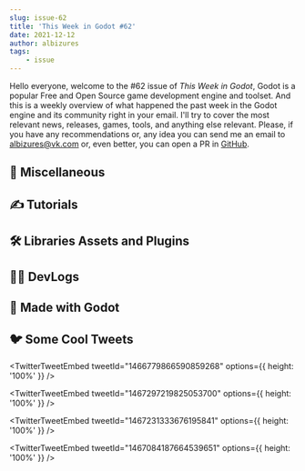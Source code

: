 ```yaml
---
slug: issue-62
title: 'This Week in Godot #62'
date: 2021-12-12
author: albizures
tags:
	- issue
---
```


Hello everyone, welcome to the #62 issue of _This Week in Godot_, Godot is a popular Free and Open Source game development engine and toolset. And this is a weekly overview of what happened the past week in the Godot engine and its community right in your email. I'll try to cover the most relevant news, releases, games, tools, and anything else relevant. Please, if you have any recommendations or, any idea you can send me an email to albizures@vk.com or, even better, you can open a PR in [GitHub](https://github.com/albizures/ThisWeekInGodot).

## 🤷 Miscellaneous

<Card
	author="Gotm"
	link="https://youtu.be/LMQI2mbGyd8"
	section="Miscellaneous"
	label="There Is No Escape - Gotm.io Plays Your Games #25"
	description=""
	publisher="YouTube"
	icon="https://www.youtube.com/s/desktop/1b183e4b/img/favicon_144x144.png"
	cover="https://i.ytimg.com/vi/LMQI2mbGyd8/maxresdefault.jpg"
	date="2021-11-20T00:00:00.000Z"
/>
<Card
	author="paulloz"
	link="https://paulloz.github.io/godot-csharp-api/index.html"
	section="Miscellaneous"
	label="Godot C# API | Godot C# API"
	description="This is an unofficial documentation for Godot's C# API."
	publisher="Godot C# API"
	icon="https://paulloz.github.io/godot-csharp-api/images/documentation_logo.svg"
	cover="https://paulloz.github.io/godot-csharp-api/images/documentation_logo.svg"
	date="2021-11-20T00:00:00.000Z"
/>
<Card
	author="Goodgis"
	link="https://youtu.be/leuNCv2wPj8"
	section="Miscellaneous"
	label="Top 10 Reasons Why I Switched to Godot Game Engine"
	description=""
	publisher="YouTube"
	icon="https://www.youtube.com/s/desktop/1b183e4b/img/favicon_144x144.png"
	cover="https://i.ytimg.com/vi/leuNCv2wPj8/maxresdefault.jpg"
	date="2021-11-30T00:00:00.000Z"
/>
<Card
	author="PlayWithFurcifer"
	link="https://youtu.be/mZ8Ru1Cuc3k"
	section="Miscellaneous"
	label="10 Games you NEED to see! | Godot Engine Showcase"
	description="There are so many awesome Godot games coming up."
	publisher="YouTube"
	icon="https://www.youtube.com/s/desktop/1b183e4b/img/favicon_144x144.png"
	cover="https://i.ytimg.com/vi/mZ8Ru1Cuc3k/maxresdefault.jpg"
	date="2021-11-28T00:00:00.000Z"
/>
<Card
	author="Gonzalo Gutiérrez"
	link="https://godotes.com/issues/gogodot-jam-and-github-game-off/"
	section="Miscellaneous"
	label="Go Godot Jam 2 and GitHub Game off 2021 have ended."
	description="The voting period for Go Godot still has a little more than a day to go."
	publisher="Godot Notes"
	icon="https://godotes.com/content/images/2020/12/GodotesLogo2-3.svg"
	cover="https://godotes.com/content/images/2021/12/GOFFpercentage-2.png"
	date="2021-12-03T21:28:11.000Z"
/>

## ✍️ Tutorials

<Card
	author="Col Ryan"
	link="https://youtu.be/ObQNX54UuQo"
	section="Tutorials"
	label="How to Make a Crossbow in Godot"
	description="In this video I show you guys how to create and code a crossbow in the godot game engine."
	publisher="YouTube"
	icon="https://www.youtube.com/s/desktop/1b183e4b/img/favicon_144x144.png"
	cover="https://i.ytimg.com/vi/ObQNX54UuQo/maxresdefault.jpg"
	date="2021-11-29T00:00:00.000Z"
/>
<Card
	author="samsface"
	link="https://youtu.be/3r7IohvVnw8"
	section="Tutorials"
	label="Faster loading with Godot dark magic! Using threads/cached resources"
	description=""
	publisher="YouTube"
	icon="https://www.youtube.com/s/desktop/1b183e4b/img/favicon_144x144.png"
	cover="https://i.ytimg.com/vi/3r7IohvVnw8/maxresdefault.jpg"
	date="2021-11-28T00:00:00.000Z"
/>
<Card
	author="Arcane Energy"
	link="https://youtu.be/oLle7eYuvMY"
	section="Tutorials"
	label="Drawing in Godot Tutorial"
	description="Learn how to use Godot to create a simple drawing application."
	publisher="YouTube"
	icon="https://www.youtube.com/s/desktop/1b183e4b/img/favicon_144x144.png"
	cover="https://i.ytimg.com/vi/oLle7eYuvMY/maxresdefault.jpg"
	date="2021-12-02T00:00:00.000Z"
/>
<Card
	author="Kron"
	link="https://youtu.be/5J470igeKkg"
	section="Tutorials"
	label="How to Create a Custom Mouse Cursor in Godot"
	description="In this video I’ll show you how you can get a custom mouse cursor in Godot."
	publisher="YouTube"
	icon="https://www.youtube.com/s/desktop/1b183e4b/img/favicon_144x144.png"
	cover="https://i.ytimg.com/vi/5J470igeKkg/maxresdefault.jpg"
	date="2021-11-30T00:00:00.000Z"
/>
<Card
	author="PlayWithFurcifer"
	link="https://youtu.be/5mGa2m_qCPQ"
	section="Tutorials"
	label="Extreme Ducktyping | 10 Godot Engine Tricks #4"
	description="We found some really neat Godot tricks since the last episode!"
	publisher="YouTube"
	icon="https://www.youtube.com/s/desktop/1b183e4b/img/favicon_144x144.png"
	cover="https://i.ytimg.com/vi/5mGa2m_qCPQ/maxresdefault.jpg"
	date="2021-12-05T00:00:00.000Z"
/>
<Card
	author="The Shaggy Dev"
	link="https://youtu.be/f5oE2cqxv3M"
	section="Tutorials"
	label="Callbacks and function references in Godot using FuncRefs"
	description="While functions are not first-class objects in Godot, FuncRefs can help replace some of that missing functionality."
	publisher="YouTube"
	icon="https://www.youtube.com/s/desktop/1b183e4b/img/favicon_144x144.png"
	cover="https://i.ytimg.com/vi/f5oE2cqxv3M/maxresdefault.jpg"
	date="2021-11-28T00:00:00.000Z"
/>
<Card
	author="John Ivess"
	link="https://youtu.be/nSuC-ZjrWSg"
	section="Tutorials"
	label="Make a Tileset in 2 minutes for Godot with Tilesetter"
	description=""
	publisher="YouTube"
	icon="https://www.youtube.com/s/desktop/1b183e4b/img/favicon_144x144.png"
	cover="https://i.ytimg.com/vi/nSuC-ZjrWSg/maxresdefault.jpg"
	date="2021-11-30T00:00:00.000Z"
/>

## 🛠 Libraries Assets and Plugins

<Card
	author="monnef"
	link="https://gitlab.com/monnef/golden-gadget/-/releases/v0.5.0"
	section="Libraries Assets and Add-ons"
	label="Golden Gadget: v0.5.0"
	description="GDScript utility library focused on functional programming."
	publisher="GitLab"
	icon="https://gitlab.com/assets/touch-icon-ipad-retina-8ebe416f5313483d9c1bc772b5bbe03ecad52a54eba443e5215a22caed2a16a2.png"
	cover="https://gitlab.com/uploads/-/system/project/avatar/15128370/gg_logo_01.png"
	date="2021-11-30T00:00:00.000Z"
/>
<Card
	author="nathanhoad"
	link="https://github.com/nathanhoad/godot_input_helper"
	section="Libraries Assets and Add-ons"
	label="Godot Input Helper"
	description="A simple input helper for the Godot Engine"
	publisher="GitHub"
	icon="https://github.com/windows-tile.png"
	cover="https://opengraph.githubassets.com/5c33c472e209632b7eac2c5c99712467361d3c550c48fda02655f5b6bd37ec16/nathanhoad/godot_input_helper"
	date="2021-11-20T09:00:00.000Z"
/>
<Card
	author="crystal-bit"
	link="https://github.com/crystal-bit/godot-game-template"
	section="Libraries Assets and Add-ons"
	label="Godot Game Template"
	description="Opinionated template for Godot 3.4"
	publisher="GitHub"
	icon="https://github.com/windows-tile.png"
	cover="https://repository-images.githubusercontent.com/293137567/175ca100-372b-11eb-8b90-7bc53d21d896"
	date="2021-11-17T09:00:00.000Z"
/>
<Card
	author="clarkia"
	link="https://godotshaders.com/shader/moving-planets-in-space-for-skyboxes/"
	section="Libraries Assets and Add-ons"
	label="Moving planets in space for Skyboxes"
	description=""
	publisher="Godot Shaders"
	icon="https://godotshaders.com/wp-content/uploads/2021/01/favicon.png"
	cover="http://godotshaders.com/wp-content/uploads/2021/01/Capture-decran-2021-12-04-073325.jpg"
	date="2021-12-05T00:05:09.000Z"
/>
<Card
	author="arlez80"
	link="https://godotshaders.com/shader/magical-shield-shader-4/"
	section="Libraries Assets and Add-ons"
	label="Magical Shield Shader #4"
	description=""
	publisher="Godot Shaders"
	icon="https://godotshaders.com/wp-content/uploads/2021/01/favicon.png"
	cover="https://godotshaders.com/wp-content/uploads/2021/01/scc.jpg"
	date="2021-11-30T15:11:22.000Z"
/>
<Card
	author="RipeX"
	link="https://godotengine.org/asset-library/asset/1127"
	section="Libraries Assets and Add-ons"
	label="Simple Project Timer"
	description="Simple timer for tracking time spent on your project."
	publisher="Godot Asset Library"
	icon="https://godotengine.org/themes/godotengine/assets/favicon.png"
	cover="https://raw.githubusercontent.com/RipeX/simple-project-timer/master/simple-project-timer-logo.png"
	date="2021-12-02"
/>

## 🧑‍💻 DevLogs

<Card
	author="SDG Games"
	link="https://youtu.be/kV5N86ULkpw"
	section="DevLogs"
	label="I made a de-boot of a reboot of a classic."
	description="I’m teaching myself video game design in 30 days by re-creating 20 iconic games."
	publisher="YouTube"
	icon="https://www.youtube.com/s/desktop/1b183e4b/img/favicon_144x144.png"
	cover="https://i.ytimg.com/vi/kV5N86ULkpw/maxresdefault.jpg"
	date="2021-12-01T00:00:00.000Z"
/>
<Card
	author="fabian velander"
	link="https://youtu.be/rmZfYYZXzwY"
	section="DevLogs"
	label="The best #Seajam game is finally here (#Teamseas gamejam)"
	description=""
	publisher="YouTube"
	icon="https://www.youtube.com/s/desktop/1b183e4b/img/favicon_144x144.png"
	cover="https://i.ytimg.com/vi/rmZfYYZXzwY/maxresdefault.jpg"
	date="2021-11-30T00:00:00.000Z"
/>
<Card
	author="Nagi"
	link="https://youtu.be/vYWoCeNTeA4"
	section="DevLogs"
	label="I made BoTW in 7 Months"
	description=""
	publisher="YouTube"
	icon="https://www.youtube.com/s/desktop/1b183e4b/img/favicon_144x144.png"
	cover="https://i.ytimg.com/vi/vYWoCeNTeA4/maxresdefault.jpg"
	date="2021-11-30T00:00:00.000Z"
/>
<Card
	author="RyderGaming"
	link="https://youtu.be/IURWQt-Cvuc"
	section="DevLogs"
	label="How I made AI for my racing game in Godot - Veloce Devlog #3"
	description="In this devlog we will be looking at how I made the AI for my racing game."
	publisher="YouTube"
	icon="https://www.youtube.com/s/desktop/1b183e4b/img/favicon_144x144.png"
	cover="https://i.ytimg.com/vi/IURWQt-Cvuc/maxresdefault.jpg"
	date="2021-11-30T00:00:00.000Z"
/>
<Card
	author="Chaff Dev"
	link="https://youtu.be/iVlJ3RAc-Mo"
	section="DevLogs"
	label="How (Not) To Pick Up Weapons in the Godot Game Engine"
	description="Don’t try this method of picking up and dropping weapons in the Godot game engine."
	publisher="YouTube"
	icon="https://www.youtube.com/s/desktop/1b183e4b/img/favicon_144x144.png"
	cover="https://i.ytimg.com/vi/iVlJ3RAc-Mo/maxresdefault.jpg"
	date="2021-12-04T00:00:00.000Z"
/>
<Card
	author="IK_Gejmz"
	link="https://youtu.be/eISoObbUwQQ"
	section="DevLogs"
	label="Devlog: Pirate Paradise 01 - Introduction"
	description="Hello this is Introduction Devlog about my first game Pirate Paradise."
	publisher="YouTube"
	icon="https://www.youtube.com/s/desktop/1b183e4b/img/favicon_144x144.png"
	cover="https://i.ytimg.com/vi/eISoObbUwQQ/maxresdefault.jpg"
	date="2021-11-28T00:00:00.000Z"
/>
<Card
	author="DawnDev"
	link="https://youtu.be/MhFPOVN5Qc8"
	section="DevLogs"
	label="Devlog #1 - New Beginnings!!"
	description="Hey guys, and welcome to my first devlog on my new Godot Project!"
	publisher="YouTube"
	icon="https://www.youtube.com/s/desktop/1b183e4b/img/favicon_144x144.png"
	cover="https://i.ytimg.com/vi/MhFPOVN5Qc8/maxresdefault.jpg"
	date="2021-11-28T00:00:00.000Z"
/>
<Card
	author="Blekoh"
	link="https://youtu.be/U2HEloGecA4"
	section="DevLogs"
	label="Making A Detailed Forest For My Godot Game [Ex Versa Devlog #4]"
	description="I’ve been working on my Godot game, Ex Versa"
	publisher="YouTube"
	icon="https://www.youtube.com/s/desktop/1b183e4b/img/favicon_144x144.png"
	cover="https://i.ytimg.com/vi/U2HEloGecA4/maxresdefault.jpg"
	date="2021-11-28T00:00:00.000Z"
/>

## 🤖 Made with Godot

<Card
	author="SodaDev"
	link="https://sodadev.itch.io/word-inversion"
	section="Made with Godot"
	label="Word Inversion"
	description="It’s a game where you try to type inverted words correctly."
	publisher="itch.io"
	icon="https://img.itch.zone/aW1nLzc1ODA1MDYucG5n/32x32%23/Pt8fj1.png"
	cover="https://img.itch.zone/aW1nLzc1ODA1MDYucG5n/original/BbuiBS.png"
	date="2021-12-04T15:56:35.422Z"
/>
<Card
	author="SilvanuZ"
	link="https://silvanuz.itch.io/animus"
	section="Made with Godot"
	label="Animus"
	description="A rouge-like game with many ways to level up your 4 elements to recharge the Energy source of your city!"
	publisher="itch.io"
	icon="https://img.itch.zone/aW1nLzc1NTYxOTkucG5n/32x32%23/8p%2BZP6.png"
	cover="https://img.itch.zone/aW1nLzc1NTYxOTkucG5n/original/kM%2F%2FSA.png"
	date="2021-12-01T15:56:36.826Z"
/>
<Card
	author="Afthen"
	link="https://afthen.itch.io/alivewire"
	section="Made with Godot"
	label="Alivewire"
	description="Where wires come to life"
	publisher="itch.io"
	icon="https://img.itch.zone/aW1nLzc1NTU1NTkucG5n/32x32%23/0LKzFv.png"
	cover="https://img.itch.zone/aW1nLzc1NTU1NTkucG5n/original/EO2SWr.png"
	date="2021-12-03T15:56:38.340Z"
/>
<Card
	author="KYRYAMBA"
	link="https://youtu.be/VDfxI8_SiFc"
	section="Made with Godot"
	label="Fall Fill - lines blocks puzzle mobile game"
	description=""
	publisher="YouTube"
	icon="https://www.youtube.com/s/desktop/1b183e4b/img/favicon_144x144.png"
	cover="https://i.ytimg.com/vi/VDfxI8_SiFc/maxresdefault.jpg"
	date="2021-11-26T00:00:00.000Z"
/>
<Card
	author="Ulon"
	link="https://store.steampowered.com/app/1814950/Diefrosty/"
	section="Made with Godot"
	label="Diefrosty"
	description="Diefrosty is an unsurvival puzzle game, where your one and only goal is to kill your ice-cuby character no matter how."
	publisher="Steam"
	icon="https://store.steampowered.com/favicon.ico"
	cover="https://cdn.cloudflare.steamstatic.com/steam/apps/1814950/capsule_616x353.jpg?t=1638229894"
	date="2021-11-26T00:00:00.000Z"
/>
<Card
	author="3ddelano"
	link="https://github.com/3ddelano/discord-ui-godot"
	section="Made with Godot"
	label="Discord UI"
	description="Discord App UI clone made using Godot Engine."
	publisher="GitHub"
	icon="https://github.com/windows-tile.png"
	cover="https://repository-images.githubusercontent.com/432271806/e7121720-f894-48f2-81c3-80f6c48a4ba1"
	date="2021-11-28T09:00:00.000Z"
/>
<Card
	author="Arcane Energy"
	link="https://youtu.be/ay3ymU5kMr8"
	section="Made with Godot"
	label="Whiteboard v1.0.8"
	description=""
	publisher="YouTube"
	icon="https://www.youtube.com/s/desktop/1b183e4b/img/favicon_144x144.png"
	cover="https://i.ytimg.com/vi/ay3ymU5kMr8/maxresdefault.jpg"
	date="2021-12-02T00:00:00.000Z"
/>
<Card
	author="coldiHD"
	link="https://youtu.be/NecCMuczngQ"
	section="Made with Godot"
	label="Of Blades & Tails | RPG made with Godot | Gameplay Trailer"
	description="Watch a new gameplay trailer of my upcoming turn-based RPG ‘Of Blades & Tails’"
	publisher="YouTube"
	icon="https://www.youtube.com/s/desktop/1b183e4b/img/favicon_144x144.png"
	cover="https://i.ytimg.com/vi/NecCMuczngQ/hqdefault.jpg"
	date="2021-11-28T00:00:00.000Z"
/>
<Card
	author="Fuchsia Studios"
	link="https://fuchsia-studios.itch.io/240v"
	section="Made with Godot"
	label="240V"
	description="You are a robot enslaved to work for the rest of time in a warehouse, until one day, an opportunity to escape presents itself!"
	publisher="itch.io"
	icon="https://img.itch.zone/aW1nLzc1NjA0MjEucG5n/32x32%23/dQlmQC.png"
	cover="https://img.itch.zone/aW1nLzc1NjA0MjEucG5n/original/oPREH9.png"
	date="2021-12-02T15:56:46.071Z"
/>
<Card
	author="ohin"
	link="https://ohin.itch.io/soul"
	section="Made with Godot"
	label="Soul"
	description="Relax... calm down... breathe..."
	publisher="itch.io"
	icon="https://img.itch.zone/aW1nLzc1NTkxODEucG5n/32x32%23/rgLXh1.png"
	cover="https://img.itch.zone/aW1nLzc1NTkxODEucG5n/original/7uSN8E.png"
	date="2021-12-02T15:56:47.415Z"
/>
<Card
	author="6toad games"
	link="https://6toad.itch.io/hms-guppy"
	section="Made with Godot"
	label="HMS. Guppy"
	description="Deep in the see, will you be able to find the power source?"
	publisher="itch.io"
	icon="https://img.itch.zone/aW1nLzc1NjEwNzIucG5n/32x32%23/0w75V8.png"
	cover="https://img.itch.zone/aW1nLzc1NjEwNzIucG5n/original/nAADSz.png"
	date="2021-12-01T15:56:48.786Z"
/>
<Card
	author="Edgar Mendoza"
	link="https://edgarmendoza.itch.io/burst"
	section="Made with Godot"
	label="Burst"
	description="Burst colored balls to rack up points"
	publisher="itch.io"
	icon="https://img.itch.zone/aW1nLzc1OTM3NjEuZ2lm/32x32%23m/f8cGWY.gif"
	cover="https://img.itch.zone/aW1nLzc1OTM3NjEuZ2lm/original/sRZ%2FNr.gif"
	date="2021-12-05T11:56:50.349Z"
/>

## 🐦 Some Cool Tweets

<TwitterTweetEmbed
	tweetId="1466779866590859268"
	options={{ height: '100%' }}
/>

<TwitterTweetEmbed
	tweetId="1467297219825053700"
	options={{ height: '100%' }}
/>

<TwitterTweetEmbed
	tweetId="1467231333676195841"
	options={{ height: '100%' }}
/>

<TwitterTweetEmbed
	tweetId="1467084187664539651"
	options={{ height: '100%' }}
/>
